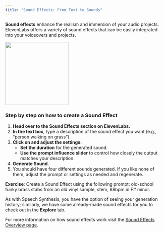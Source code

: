 ```yaml
---
title: "Sound Effects: From Text to Sounds"
---
```


**Sound effects** enhance the realism and immersion of your audio projects. ElevenLabs offers a variety of sound effects that can be easily integrated into your voiceovers and projects.

<Frame>
   <img height="200" src="/guides/images/sound-effects.png" />
</Frame>

### Step by step on how to create a Sound Effect

1. **Head over to the Sound Effects section on ElevenLabs.**
2. **In the text box**, type a description of the sound effect you want (e.g., “person walking on grass”).
3. **Click on and adjust the settings:**
   - **Set the duration** for the generated sound.
   - **Use the prompt influence slider** to control how closely the output matches your description.
4. **Generate Sound**.
5. You should have four different sounds generated. If you like none of them, adjust the prompt or settings as needed and regenerate.

**Exercise**: Create a Sound Effect using the following prompt: old-school funky brass stabs from an old vinyl sample, stem, 88bpm in F# minor.

As with Speech Synthesis, you have the option of seeing your generation history; similarly, we have some already-made sound effects for you to check out in the **Explore** tab.

For more information on how sound effects work visit the [Sound Effects Overview page](/documentation/sound-effects/overview).